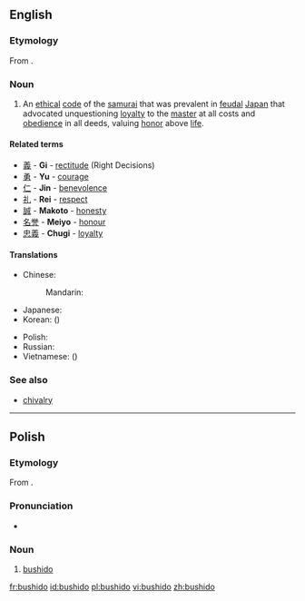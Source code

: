==English==
{{wikipedia|Bushidō}}

===Etymology===
From {{etyl|ja}} {{term|sc=Jpan|武士道|tr=ぶしどう, bushidō|lang=ja}}.

===Noun===
{{en-noun|-}}

# An [[ethical]] [[code]] of the [[samurai]] that was prevalent in [[feudal]] [[Japan]] that advocated unquestioning [[loyalty]] to the [[master]] at all costs and [[obedience]] in all deeds, valuing [[honor]] above [[life]].

====Related terms====
{{rel-top|seven virtues associated with Bushido}}
* [[義]] - '''Gi''' - [[rectitude]] (Right Decisions)
* [[勇]] - '''Yu''' - [[courage]]
* [[仁]] - '''Jin''' - [[benevolence]]
* [[礼]] - '''Rei''' - [[respect]]
* [[誠]] - '''Makoto''' - [[honesty]]
* [[名誉]] - '''Meiyo''' - [[honour]]
* [[忠義]] - '''Chugi''' - [[loyalty]]
{{rel-bottom}}

====Translations====
{{trans-top|ethical code of the samurai}}
* Chinese:
*: Mandarin: {{t|cmn|武士道|tr=wǔshìdào|sc=Hani}}
* Japanese: {{t-|ja|武士道|tr=ぶしどう, bushidō|sc=Jpan}}
* Korean: {{t+|ko|무사도|tr=musado|sc=Kore}} ({{t+|ko|武士道|sc=Kore}})
{{trans-mid}}
* Polish: {{t+|pl|bushido|n}}
* Russian: {{t+|ru|бусидо|n|tr=busidó|sc=Cyrl}} {{indeclinable}}
* Vietnamese: {{t-|vi|võ sĩ đạo}} ({{t-|vi|武士道}})
{{trans-bottom}}

===See also===
* [[chivalry]]
----
==Polish==

===Etymology===
From {{etyl|ja|pl}} {{term|sc=Jpan|武士道|tr=ぶしどう, bushidō|lang=ja}}.

===Pronunciation===
* {{IPA|[buˈɕid̪ɔ]|lang=pl}}

===Noun===
{{head|pl|noun|g=n|indeclinable}}

# [[#English|bushido]]

[[fr:bushido]]
[[id:bushido]]
[[pl:bushido]]
[[vi:bushido]]
[[zh:bushido]]